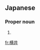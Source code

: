 ==Japanese==
{{ja-kanjitab|よこ|い|yomi=k}}

===Proper noun===
{{ja-pos|よこい|proper}}

# {{surname|lang=ja|sort=よこい}}

[[fr:横井]]